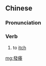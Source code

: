 {{also|发痒}}
==Chinese==
{{zh-forms|s=发痒}}

===Pronunciation===
{{zh-pron
|m=fāyǎng
|c=faat3 joeng5
|cat=v
}}

===Verb===
{{zh-verb}}

# to [[itch]]

[[mg:發癢]]